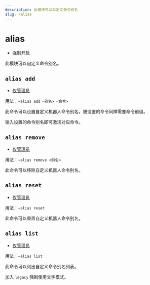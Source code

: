 ```yaml
---
description: 此模块可以自定义命令别名
slug: /alias
---
```


# alias

- 强制开启

此模块可以自定义命令别名。

## `alias add`

- [仅管理员](/docs/permissions)

用法：`~alias add <别名> <命令>`

此命令可以设置自定义机器人命令别名，被设置的命令同样需要命令前缀。

输入设置的命令别名即可激活对应命令。

## `alias remove`

- [仅管理员](permissions)

用法：`~alias remove <别名>`

此命令可以移除自定义机器人命令别名。

## `alias reset`

- [仅管理员](permissions)

用法：`~alias reset`

此命令可以重置自定义机器人命令别名。

## `alias list`

- [仅管理员](permissions)

用法：`~alias list`

此命令可以列出自定义命令别名列表。

加入 `legacy` 强制使用文字模式。
